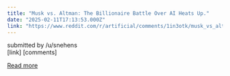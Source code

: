 ```yaml
---
title: "Musk vs. Altman: The Billionaire Battle Over AI Heats Up."
date: "2025-02-11T17:13:53.000Z"
link: "https://www.reddit.com/r/artificial/comments/1in3otk/musk_vs_altman_the_billionaire_battle_over_ai/"
---
```


submitted by    /u/snehens  
 [link]   [comments]

[Read more](https://www.reddit.com/r/artificial/comments/1in3otk/musk_vs_altman_the_billionaire_battle_over_ai/)
